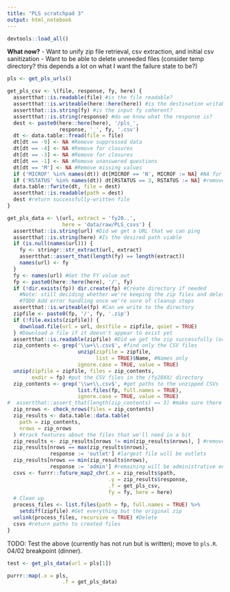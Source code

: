 ```yaml
---
title: "PLS scratchpad 3"
output: html_notebook
---
```


```r
devtools::load_all()
```
**What now?**
- Want to unify zip file retrieval, csv extraction, and initial csv sanitization
- Want to be able to delete unneeded files (consider temp directory? this depends a lot on what I want the failure state to be?)
```r
pls <- get_pls_urls()
```
```r
get_pls_csv <- \(file, response, fy, here) {
  assertthat::is.readable(file) #is the file readable?
  assertthat::is.writeable(here::here(here)) #is the destination writable?
  assertthat::is.string(fy) #is the input fy coherent?
  assertthat::is.string(response) #do we know what the response is?
  dest <- paste0(here::here(here), '/pls_', 
                 response, '_', fy, '.csv')
  dt <- data.table::fread(file = file)
  dt[dt == -9] <- NA #Remove suppressed data
  dt[dt == -4] <- NA #Remove for closures
  dt[dt == -3] <- NA #Remove for closures
  dt[dt == -1] <- NA #Remove unanswered questions
  dt[dt == 'M'] <- NA #Remove missing values
  if ('MICROF' %in% names(dt)) dt[MICROF == 'N', MICROF := NA] #NA for the MICROF field only
  if ('RSTATUS' %in% names(dt)) dt[RSTATUS == 3, RSTATUS := NA] #remove nonrespondents 
  data.table::fwrite(dt, file = dest)
  assertthat::is.readable(path = dest)
  dest #return successfully-written file
}
```

```r
get_pls_data <- \(url, extract = 'fy20..', 
                  here = 'data/raw/PLS_csvs') {
  assertthat::is.string(url) #Did we get a URL that we can ping
  assertthat::is.string(here) #Is the desired path viable
  if (is.null(names(url))) {
    fy <- stringr::str_extract(url, extract)
    assertthat::assert_that(length(fy) == length(extract))
    names(url) <- fy
  }
  fy <- names(url) #Get the FY value out
  fp <- paste0(here::here(here), '/', fy)
  if (!dir.exists(fp)) dir.create(fp) #Create directory if needed
    #Note: still deciding whether we're keeping the zip files and deleting everything else or what
    #TODO Add error handling once we're sure of cleanup steps 
  assertthat::is.writeable(fp) #Can we write to the directory
  zipfile <- paste0(fp, '/', fy, '.zip')
  if (!file.exists(zipfile)) {
    download.file(url = url, destfile = zipfile, quiet = TRUE)
  } #Download a file if it doesn't appear to exist yet 
  assertthat::is.readable(zipfile) #Did we get the zip successfully (or have it already)?
  zip_contents <- grep('\\w+\\.csv$', #find only the CSV files
                       unzip(zipfile = zipfile, 
                             list = TRUE)$Name, #Names only
                       ignore.case = TRUE, value = TRUE)
  unzip(zipfile = zipfile, files = zip_contents,
        exdir = fp) #put the CSV files in the /fy20XX/ directory
  zip_contents <- grep('\\w+\\.csv$', #get paths to the unzipped CSVs
                       list.files(fp, full.names = TRUE),
                       ignore.case = TRUE, value = TRUE)
#  assertthat::assert_that(length(zip_contents) == 3) #make sure there are specifically three CSV files here
  zip_nrows <- check_nrows(files = zip_contents)
  zip_results <- data.table::data.table(
    path = zip_contents,
    nrows = zip_nrows
  ) #track features about the files that we'll need in a bit
  zip_results <- zip_results[nrows != min(zip_results$nrows), ] #remove the states file from consideration 
  zip_results[nrows == max(zip_results$nrows),
              response := 'outlet'] #largest file will be outlets
  zip_results[nrows == min(zip_results$nrows), 
              response := 'admin'] #remaining will be administrative entities 
  csvs <- furrr::future_map2_chr(.x = zip_results$path,
                                 .y = zip_results$response,
                                 .f = get_pls_csv,
                                 fy = fy, here = here)
  # Clean up
  process_files <- list.files(path = fp, full.names = TRUE) %>%
    setdiff(zipfile) #Get everything but the original zip
  unlink(process_files, recursive = TRUE) #Delete 
  csvs #return paths to created files
}
```
TODO: Test the above (currently has not run but is written); move to `pls.R`. 04/02 breakpoint (dinner).
```r
test <- get_pls_data(url = pls[1])
```
```r
purrr::map(.x = pls,
                  .f = get_pls_data)
```

